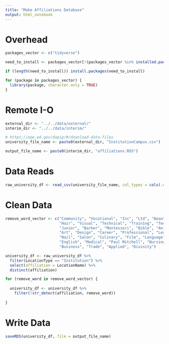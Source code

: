 ```yaml
---
title: "Make Affiliations Database"
output: html_notebook
---
```


# Overhead
```r
packages_vector <- c("tidyverse")

need_to_install <- packages_vector[!(packages_vector %in% installed.packages()[,"Package"])]

if (length(need_to_install)) install.packages(need_to_install)

for (package in packages_vector) {
  library(package, character.only = TRUE)
}

```

# Remote I-O
```r
external_dir <- "../../data/external/"
interim_dir <- "../../data/interim/"

# https://ope.ed.gov/dapip/#/download-data-files
university_file_name <- paste0(external_dir, "InstitutionCampus.csv")

output_file_name <- paste0(interim_dir, "affiliations.RDS")

```

# Data Reads
```r
raw_university_df <- read_csv(university_file_name, col_types = cols(.default = col_character()))
```

# Clean Data
```r
remove_word_vector <- c("Community", "Vocational", "Inc", "Ltd", "Beauty", "Cosmetology",
                        "Hair", "Visual", "Technical", "Training", "Technical",
                        "Junior", "Barber", "Montessori", "Bible", "Animal", "Tractor",
                        "Art", "Design", "Career", "Professional", "Learning", 
                        "Nail", "Salon", "Culinary", "Film", "Language",
                        "English", "Medical", "Paul Mitchell", "Nursing", "Theological",
                        "Business", "Trade", "Applied", "Divinity")

university_df <- raw_university_df %>%
  filter(LocationType == "Institution") %>%
  select(affiliation = LocationName) %>%
  distinct(affiliation)

for (remove_word in remove_word_vector) {
  
  university_df <- university_df %>%
    filter(!str_detect(affiliation, remove_word))
  
}
```

# Write Data
```r
saveRDS(university_df, file = output_file_name)
```


